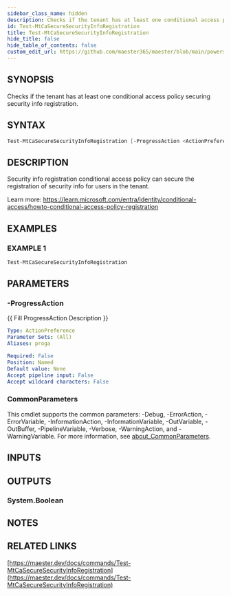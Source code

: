 ```yaml
---
sidebar_class_name: hidden
description: Checks if the tenant has at least one conditional access policy securing security info registration.
id: Test-MtCaSecureSecurityInfoRegistration
title: Test-MtCaSecureSecurityInfoRegistration
hide_title: false
hide_table_of_contents: false
custom_edit_url: https://github.com/maester365/maester/blob/main/powershell/public/Test-MtCaSecureSecurityInfoRegistration.ps1
---
```


## SYNOPSIS

Checks if the tenant has at least one conditional access policy securing security info registration.

## SYNTAX

```powershell
Test-MtCaSecureSecurityInfoRegistration [-ProgressAction <ActionPreference>] [<CommonParameters>]
```

## DESCRIPTION

Security info registration conditional access policy can secure the registration of security info for users in the tenant.

Learn more:
https://learn.microsoft.com/entra/identity/conditional-access/howto-conditional-access-policy-registration

## EXAMPLES

### EXAMPLE 1

```powershell
Test-MtCaSecureSecurityInfoRegistration
```

## PARAMETERS

### -ProgressAction

\{\{ Fill ProgressAction Description \}\}

```yaml
Type: ActionPreference
Parameter Sets: (All)
Aliases: proga

Required: False
Position: Named
Default value: None
Accept pipeline input: False
Accept wildcard characters: False
```

### CommonParameters

This cmdlet supports the common parameters: -Debug, -ErrorAction, -ErrorVariable, -InformationAction, -InformationVariable, -OutVariable, -OutBuffer, -PipelineVariable, -Verbose, -WarningAction, and -WarningVariable. For more information, see [about_CommonParameters](http://go.microsoft.com/fwlink/?LinkID=113216).

## INPUTS

## OUTPUTS

### System.Boolean

## NOTES

## RELATED LINKS

[https://maester.dev/docs/commands/Test-MtCaSecureSecurityInfoRegistration](https://maester.dev/docs/commands/Test-MtCaSecureSecurityInfoRegistration)
